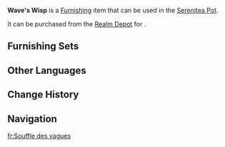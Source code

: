 {{Furnishing Infobox
|id             = 372705
|image          = Item Wave's Wisp.png
|category       = Landform
|subcategory    = Small Shrub
|quality        = 3
|adeptal_energy = 20
|load           = 50
|reduced_load   = 50
|description    = A plant commonly found in the wilds of [[Natlan]]. There are two differing interpretations regarding the origin of its name. Some believe it derives from its striking blue leaves, which immediately calls to mind the ocean's endless waves. Others, however, argue that it is because the oil of its fruit is ideal for maintaining surfboards. If you were to take a stroll around the [[People of the Springs]], you would soon notice that many of their surfboards give off its distinctive fragrance &mdash; and it is this, they say, that first led people to make this association with the waves.
|mention        = <!--Character 1;Character2 -->
|interaction    = 
|blueprint      = 
|source1        = [[Realm Depot]]
}}
'''Wave's Wisp''' is a [[Furnishing]] item that can be used in the [[Serenitea Pot]].

It can be purchased from the [[Realm Depot]] for {{Item|Realm Currency|30|x=80}}.

==Furnishing Sets==
{{Craft Usage}}

==Other Languages==
{{Other Languages
|en       = Wave's Wisp
|zhs      = 「浪涛的气息」
|zhs_rm   = 
|zht      = 「浪濤的氣息」
|zht_rm   = 
|zh_tl    = 
|ja       = 「波の息」
|ja_rm    = 
|ja_tl    = 
|ko       = 「파도의 숨결」
|ko_tl    = 
|es       = Suspiro del oleaje
|es_tl    = Sigh of the Surf
|fr       = Souffle des vagues
|fr_tl    = Breath of the Waves
|ru       = Волшебство волны
|ru_tl    = 
|th       = "กลิ่นอายแห่งเกลียวคลื่น"
|th_rm    = 
|th_tl    = 
|vi       = Hơi Thở Của Sóng Biển
|vi_tl    = 
|de       = „Atem der Wellen“
|de_tl    = 
|id       = Napas Ombak
|id_tl    = 
|pt       = Suspiro das Ondas
|pt_tl    = 
|tr       = Dalga Ruhu
|tr_tl    = 
|it       = Sospiro delle onde
|it_tl    = 
}}

==Change History==
{{Change History|5.3}}

==Navigation==
{{Furnishing Navbox|exterior}}

[[fr:Souffle des vagues]]